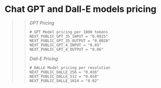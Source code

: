 # **Chat GPT and Dall-E models pricing**
>   >
>   > *GPT Pricing*
>   > ```.env filename=".env" copy
>   > # GPT Model pricing per 1000 tokens
>   > NEXT_PUBLIC_GPT_35_INPUT = "0.0015"
>   > NEXT_PUBLIC_GPT_35_OUTPUT = "0.0020"
>   > NEXT_PUBLIC_GPT_4_INPUT = "0.03"
>   > NEXT_PUBLIC_GPT_4_OUTPUT = "0.06"
>   > ```
>   > *Dall-E Pricing*
>   > ```.env filename=".env" copy
>   > # DALLE Model pricing per resolution
>   > NEXT_PUBLIC_DALLE_256 = "0.016"
>   > NEXT_PUBLIC_DALLE_512 = "0.018"
>   > NEXT_PUBLIC_DALLE_1024 = "0.02"
>   > ```
